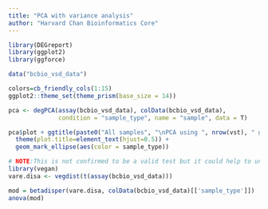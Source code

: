 ```yaml
---
title: "PCA with variance analysis"
author: "Harvard Chan Bioinformatics Core"
---
```


```r
library(DEGreport)
library(ggplot2)
library(ggforce)

data("bcbio_vsd_data")

colors=cb_friendly_cols(1:15)
ggplot2::theme_set(theme_prism(base_size = 14))

pca <- degPCA(assay(bcbio_vsd_data), colData(bcbio_vsd_data),
              condition = "sample_type", name = "sample", data = T)

pca$plot + ggtitle(paste0("All samples", "\nPCA using ", nrow(vst), " genes")) +
  theme(plot.title=element_text(hjust=0.5)) +
  geom_mark_ellipse(aes(color = sample_type))
```
```r
# NOTE:This is not confirmed to be a valid test but it could help to understand the data
library(vegan)
vare.disa <- vegdist(t(assay(bcbio_vsd_data)))

mod = betadisper(vare.disa, colData(bcbio_vsd_data)[['sample_type']])
anova(mod)
```


